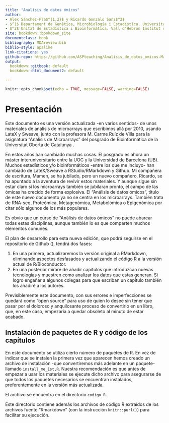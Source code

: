 ```yaml
---
title: "Analisis de datos ómicos"
author: 
- Alex Sánchez-Pla$^{1,2}$ y Ricardo Gonzalo Sanz$^2$
- $^1$ Departament de Genètica, Microbiologia i Estadística. Universitat de Barcelona (UB).
- $^2$ Unitat de Estadística i Bioinformàtica. Vall d'Hebron Institut de Recerca (VHIR).
site: bookdown::bookdown_site
documentclass: book
bibliography: MDAreview.bib
biblio-style: apalike
link-citations: yes
github-repo: https://github.com/ASPteaching/Analisis_de_datos_omicos-Materiales_para_un_curso
output:
  bookdown::gitbook: default
  bookdown::html_document2: default

---
```


```r
knitr::opts_chunk$set(echo = TRUE, message=FALSE, warning=FALSE)
```


# Presentación

Este documento es una versión actualizada -en varios sentidos- de unos materiales de análisis de microarrays que escribimos allá por 2010, usando LateX y Sweave, junto con la profesora M. Carme Ruíz de Villa para la asignatura "Análisis de Microarrays" del posgrado de Bioinformática de la Universitat Oberta de Catalunya .

En estos años han cambiado muchas cosas. El posgrado es ahora un máster interuniversitario entre la UOC y la Universidad de Barcelona (UB). Muchos estadísticos y/o bioinformáticos -entre los que me incluyo- han cambiado de LateX/Sweave a RStudio/RMarkdown y Github. Mi compañera de escritura, Mamen, se ha jubilado, pero un nuevo compañero, Ricardo, se ha apuntado a la aventura de revivir estos materiales. Y aunque sigue sin estar claro si los microarrays también se jubilaran pronto, el campo de las ómicas ha crecido de forma explosiva. El "Análisis de datos ómicos", título de este nuevo documento ya no se centra en los microarrays. También trata de RNA-seq, Proteómica, Metagenómica, Metabolómica o Epigenómica por citar sólo algunos de los más populares.

Es obvio que un curso de "Análisis de datos ómicos" no puede abarcar todas estas disciplinas, aunque también lo es que comparten muchos elementos comunes.

El plan de desarrollo para esta nueva edición, que podrá seguirse en el repositorio de Github (), tendrá dos fases:

1. En una primera, actualizaremos la versión original a RMarkdown, eliminando aspectos desfasados y actualizando el código R a la versión actual de R/Bioconductor.
2. En una posterior miraré de añadir capítulos que introduzcan nuevas tecnologías y muestren como analizar los datos que estas generan. Si logro engañar a algunos colegas para que escriban un capítulo también los añadiré a los autores.

Previsiblemente este documento, con sus errores e imperfecciones se quedará como "open source" para uso de quien lo desee sin tener que pasar por el doloroso y anquilosante proceso de convertirlo en un libro, que, en este caso, empezaría a quedar obsoleto al minuto de estar acabado.

## Instalación de paquetes de R y código de los capítulos

En este documento se utiliza cierto número de paquetes de R. En vez de indicar que se instalen la primera vez que aparecen hemos creado un archivo de instalación -que convertiremos más adelante en un paquete- llamado `install_me_1st,R`. Nuestra recomendación es que antes de empezar a usar los materiales se ejecute dicho archivo para asegurarse de que todos los paquetes necesarios se encuentran instalados, preferentemente en la versión más actualizada. 

El archivo se encuentra en el directorio `codigo_R`.

Este directorio contiene además los archivos de código R extraídos de los archivos fuente "Rmarkdown" (con la instrucción `knitr::purl()`) para facilitar su ejecución.


